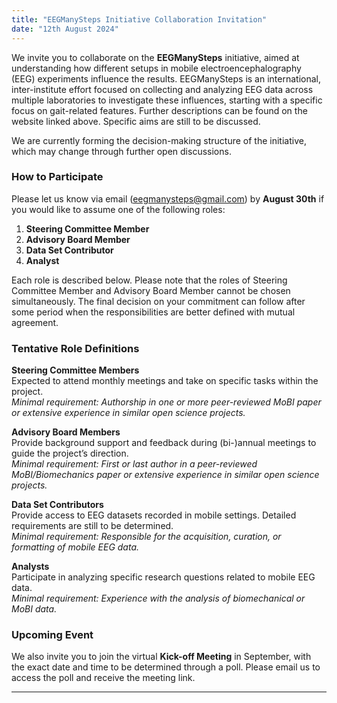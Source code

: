```yaml
---
title: "EEGManySteps Initiative Collaboration Invitation"
date: "12th August 2024"
---
```


We invite you to collaborate on the **EEGManySteps** initiative, aimed at understanding how different setups in mobile electroencephalography (EEG) experiments influence the results. EEGManySteps is an international, inter-institute effort focused on collecting and analyzing EEG data across multiple laboratories to investigate these influences, starting with a specific focus on gait-related features. Further descriptions can be found on the website linked above. Specific aims are still to be discussed.

We are currently forming the decision-making structure of the initiative, which may change through further open discussions.

### How to Participate

Please let us know via email ([eegmanysteps@gmail.com](mailto:eegmanysteps@gmail.com)) by **August 30th** if you would like to assume one of the following roles:

1. **Steering Committee Member**
2. **Advisory Board Member**
3. **Data Set Contributor**
4. **Analyst**

Each role is described below. Please note that the roles of Steering Committee Member and Advisory Board Member cannot be chosen simultaneously. The final decision on your commitment can follow after some period when the responsibilities are better defined with mutual agreement.

### Tentative Role Definitions

**Steering Committee Members**  
Expected to attend monthly meetings and take on specific tasks within the project.  
*Minimal requirement: Authorship in one or more peer-reviewed MoBI paper or extensive experience in similar open science projects.*

**Advisory Board Members**  
Provide background support and feedback during (bi-)annual meetings to guide the project's direction.  
*Minimal requirement: First or last author in a peer-reviewed MoBI/Biomechanics paper or extensive experience in similar open science projects.*

**Data Set Contributors**  
Provide access to EEG datasets recorded in mobile settings. Detailed requirements are still to be determined.  
*Minimal requirement: Responsible for the acquisition, curation, or formatting of mobile EEG data.*

**Analysts**  
Participate in analyzing specific research questions related to mobile EEG data.  
*Minimal requirement: Experience with the analysis of biomechanical or MoBI data.*

### Upcoming Event

We also invite you to join the virtual **Kick-off Meeting** in September, with the exact date and time to be determined through a poll. Please email us to access the poll and receive the meeting link.

---


